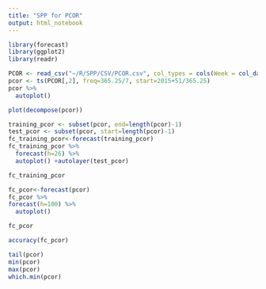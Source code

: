 ```yaml
---
title: "SPP for PCOR"
output: html_notebook
---
```


```r
library(forecast)
library(ggplot2)
library(readr)
```

```r
PCOR <- read_csv("~/R/SPP/CSV/PCOR.csv", col_types = cols(Week = col_date(format = "%Y-%m-%d")))
pcor <- ts(PCOR[,2], freq=365.25/7, start=2015+51/365.25)
pcor %>%
  autoplot()
```

```r
plot(decompose(pcor))
```

```r
training_pcor <- subset(pcor, end=length(pcor)-1)
test_pcor <- subset(pcor, start=length(pcor)-1)
fc_training_pcor<-forecast(training_pcor)
fc_training_pcor %>%
  forecast(h=26) %>%
  autoplot() +autolayer(test_pcor)
```

```r
fc_training_pcor
```

```r
fc_pcor<-forecast(pcor)
fc_pcor %>%
forecast(h=100) %>%
  autoplot()
```

```r
fc_pcor
```

```r
accuracy(fc_pcor)
```

```r
tail(pcor)
min(pcor)
max(pcor)
which.min(pcor)
```

